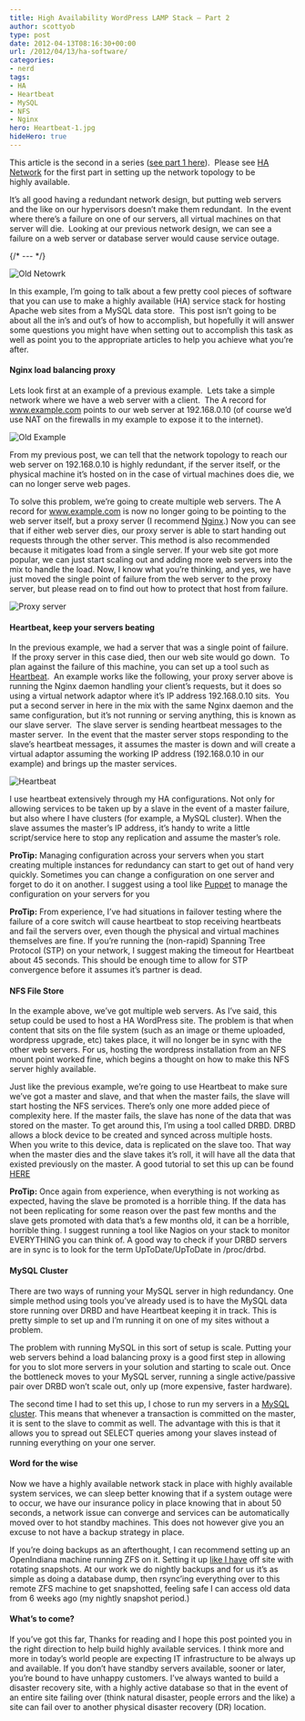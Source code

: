 ```yaml
---
title: High Availability WordPress LAMP Stack – Part 2
author: scottyob
type: post
date: 2012-04-13T08:16:30+00:00
url: /2012/04/13/ha-software/
categories:
- nerd
tags:
- HA
- Heartbeat
- MySQL
- NFS
- Nginx
hero: Heartbeat-1.jpg
hideHero: true
---
```



This article is the second in a series ([see part 1 here](http://www.scottyob.com/2012/04/13/ha-network/)).  Please see [HA Network](http://www.scottyob.com/2012/04/13/ha-network/) for the first part in setting up the network topology to be highly available.

It’s all good having a redundant network design, but putting web servers and the like on our hypervisors doesn’t make them redundant.  In the event where there’s a failure on one of our servers, all virtual machines on that server will die.  Looking at our previous network design, we can see a failure on a web server or database server would cause service outage.

{/* --- */}

<img src={oldNetwork} alt="Old Netowrk" />

In this example, I’m going to talk about a few pretty cool pieces of software that you can use to make a highly available (HA) service stack for hosting Apache web sites from a MySQL data store.  This post isn’t going to be about all the in’s and out’s of how to accomplish, but hopefully it will answer some questions you might have when setting out to accomplish this task as well as point you to the appropriate articles to help you achieve what you’re after.

#### Nginx load balancing proxy

Lets look first at an example of a previous example.  Lets take a simple network where we have a web server with a client.  The A record for www.example.com points to our web server at 192.168.0.10 (of course we’d use NAT on the firewalls in my example to expose it to the internet).

<img src={skitched3} alt="Old Example" />

From my previous post, we can tell that the network topology to reach our web server on 192.168.0.10 is highly redundant, if the server itself, or the physical machine it’s hosted on in the case of virtual machines does die, we can no longer serve web pages.

To solve this problem, we’re going to create multiple web servers. The A record for www.example.com is now no longer going to be pointing to the web server itself, but a proxy server (I recommend [Nginx](http://wiki.nginx.org/Configuration).) Now you can see that if either web server dies, our proxy server is able to start handing out requests through the other server. This method is also recommended because it mitigates load from a single server. If your web site got more popular, we can just start scaling out and adding more web servers into the mix to handle the load. Now, I know what you’re thinking, and yes, we have just moved the single point of failure from the web server to the proxy server, but please read on to find out how to protect that host from failure.

<img src={proxyServer} alt="Proxy server" />

#### Heartbeat, keep your servers beating

In the previous example, we had a server that was a single point of failure.  If the proxy server in this case died, then our web site would go down.  To plan against the failure of this machine, you can set up a tool such as [Heartbeat](http://www.howtoforge.com/high_availability_heartbeat_centos).  An example works like the following, your proxy server above is running the Nginx daemon handling your client’s requests, but it does so using a virtual network adaptor where it’s IP address 192.168.0.10 sits.  You put a second server in here in the mix with the same Nginx daemon and the same configuration, but it’s not running or serving anything, this is known as our slave server.  The slave server is sending heartbeat messages to the master server.  In the event that the master server stops responding to the slave’s heartbeat messages, it assumes the master is down and will create a virtual adaptor assuming the working IP address (192.168.0.10 in our example) and brings up the master services.

<img src={heartbeat} alt="Heartbeat" />

I use heartbeat extensively through my HA configurations. Not only for allowing services to be taken up by a slave in the event of a master failure, but also where I have clusters (for example, a MySQL cluster). When the slave assumes the master’s IP address, it’s handy to write a little script/service here to stop any replication and assume the master’s role.

**ProTip:** Managing configuration across your servers when you start creating multiple instances for redundancy can start to get out of hand very quickly. Sometimes you can change a configuration on one server and forget to do it on another. I suggest using a tool like [Puppet](http://en.wikipedia.org/wiki/Puppet_(software)) to manage the configuration on your servers for you

**ProTip:** From experience, I’ve had situations in failover testing where the failure of a core switch will cause heartbeat to stop receiving heartbeats and fail the servers over, even though the physical and virtual machines themselves are fine. If you’re running the (non-rapid) Spanning Tree Protocol (STP) on your network, I suggest making the timeout for Heartbeat about 45 seconds. This should be enough time to allow for STP convergence before it assumes it’s partner is dead.

#### NFS File Store

In the example above, we’ve got multiple web servers. As I’ve said, this setup could be used to host a HA WordPress site. The problem is that when content that sits on the file system (such as an image or theme uploaded, wordpress upgrade, etc) takes place, it will no longer be in sync with the other web servers. For us, hosting the wordpress installation from an NFS mount point worked fine, which begins a thought on how to make this NFS server highly available.

Just like the previous example, we’re going to use Heartbeat to make sure we’ve got a master and slave, and that when the master fails, the slave will start hosting the NFS services. There’s only one more added piece of complexity here. If the master fails, the slave has none of the data that was stored on the master. To get around this, I’m using a tool called DRBD. DRBD allows a block device to be created and synced across multiple hosts. When you write to this device, data is replicated on the slave too. That way when the master dies and the slave takes it’s roll, it will have all the data that existed previously on the master. A good tutorial to set this up can be found [HERE](http://www.howtoforge.com/high_availability_nfs_drbd_heartbeat)

**ProTip:** Once again from experience, when everything is not working as expected, having the slave be promoted is a horrible thing. If the data has not been replicating for some reason over the past few months and the slave gets promoted with data that’s a few months old, it can be a horrible, horrible thing. I suggest running a tool like Nagios on your stack to monitor EVERYTHING you can think of. A good way to check if your DRBD servers are in sync is to look for the term UpToDate/UpToDate in /proc/drbd.

#### MySQL Cluster

There are two ways of running your MySQL server in high redundancy. One simple method using tools you’ve already used is to have the MySQL data store running over DRBD and have Heartbeat keeping it in track. This is pretty simple to set up and I’m running it on one of my sites without a problem.

The problem with running MySQL in this sort of setup is scale. Putting your web servers behind a load balancing proxy is a good first step in allowing for you to slot more servers in your solution and starting to scale out. Once the bottleneck moves to your MySQL server, running a single active/passive pair over DRBD won’t scale out, only up (more expensive, faster hardware).

The second time I had to set this up, I chose to run my servers in a [MySQL cluster](http://dev.mysql.com/doc/refman/5.1/en/replication.html). This means that whenever a transaction is committed on the master, it is sent to the slave to commit as well. The advantage with this is that it allows you to spread out SELECT queries among your slaves instead of running everything on your one server.

#### Word for the wise

Now we have a highly available network stack in place with highly available system services, we can sleep better knowing that if a system outage were to occur, we have our insurance policy in place knowing that in about 50 seconds, a network issue can converge and services can be automatically moved over to hot standby machines. This does not however give you an excuse to not have a backup strategy in place.

If you’re doing backups as an afterthought, I can recommend setting up an OpenIndiana machine running ZFS on it. Setting it up [like I have](http://www.scottyob.com/category/nerd/fileserver-nerd/) off site with rotating snapshots. At our work we do nightly backups and for us it’s as simple as doing a database dump, then rsync’ing everything over to this remote ZFS machine to get snapshotted, feeling safe I can access old data from 6 weeks ago (my nightly snapshot period.)

#### What’s to come?

If you’ve got this far, Thanks for reading and I hope this post pointed you in the right direction to help build highly available services. I think more and more in today’s world people are expecting IT infrastructure to be always up and available. If you don’t have standby servers available, sooner or later, you’re bound to have unhappy customers. I’ve always wanted to build a disaster recovery site, with a highly active database so that in the event of an entire site failing over (think natural disaster, people errors and the like) a site can fail over to another physical disaster recovery (DR) location.
